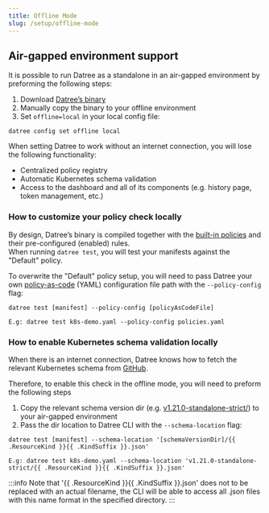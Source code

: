 ```yaml
---
title: Offline Mode
slug: /setup/offline-mode
---
```


## Air-gapped environment support
It is possible to run Datree as a standalone in an air-gapped environment by preforming the following steps:
1. Download [Datree’s binary](https://github.com/datreeio/datree/releases/latest) 
2. Manually copy the binary to your offline environment 
3. Set `offline=local` in your local config file:  
```terminal
datree config set offline local
```

When setting Datree to work without an internet connection, you will lose the following functionality:
* Centralized policy registry
* Automatic Kubernetes schema validation
* Access to the dashboard and all of its components (e.g. history page, token management, etc.)

### How to customize your policy check locally
By design, Datree’s binary is compiled together with the [built-in policies](https://hub.datree.io/built-in-rules#containers) and their pre-configured (enabled) rules.  
When running `datree test`, you will test your manifests against the "Default" policy.

To overwrite the "Default" policy setup, you will need to pass Datree your own [policy-as-code](https://hub.datree.io/setup/policy-as-code#policiesyaml) (YAML) configuration file path with the `--policy-config` flag:
```terminal
datree test [manifest] --policy-config [policyAsCodeFile]
```
```terminal
E.g: datree test k8s-demo.yaml --policy-config policies.yaml
```

### How to enable Kubernetes schema validation locally
When there is an internet connection, Datree knows how to fetch the relevant Kubernetes schema from [GitHub](https://github.com/yannh/kubernetes-json-schema). 

Therefore, to enable this check in the offline mode, you will need to preform the following steps
1. Copy the relevant schema version dir (e.g. [v1.21.0-standalone-strict/](https://github.com/yannh/kubernetes-json-schema/tree/2e2c25d6ca2e59ebffaebb23a59eb4130b5ad2a4/v1.21.0-standalone-strict)) to your air-gapped environment
2. Pass the dir location to Datree CLI with the `--schema-location` flag:
```terminal
datree test [manifest] --schema-location '[schemaVersionDir]/{{ .ResourceKind }}{{ .KindSuffix }}.json'
```
```terminal
E.g: datree test k8s-demo.yaml --schema-location 'v1.21.0-standalone-strict/{{ .ResourceKind }}{{ .KindSuffix }}.json'
```

:::info
Note that '{{ .ResourceKind }}{{ .KindSuffix }}.json' does not to be replaced with an actual filename, the CLI will be able to access all .json files with this name format in the specified directory.
:::